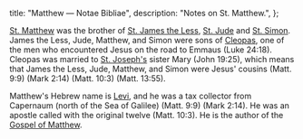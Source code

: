   title: "Matthew — Notae Bibliae",
  description: "Notes on St. Matthew.",
};

<Initial text="Matthew" />

[St. Matthew](/glossary/names#matthew) was the brother of [St. James the Less](/people/saints/apostles/james-the-less), [St. Jude](/people/saints/apostles/jude) and [St. Simon](/people/saints/apostles/simon). James the Less, Jude, Matthew, and Simon were sons of [Cleopas](/glossary/names#cleopas), one of the men who encountered Jesus on the road to Emmaus (Luke 24:18). Cleopas was married to [St. Joseph's](/people/saints/biblical/joseph) sister Mary (John 19:25), which means that James the Less, Jude, Matthew, and Simon were Jesus' cousins (Matt. 9:9) (Mark 2:14) (Matt. 10:3) (Matt. 13:55).

Matthew's Hebrew name is [Levi](/glossary/names#levi), and he was a tax collector from Capernaum (north of the Sea of Galilee) (Matt. 9:9) (Mark 2:14). He was an apostle called with the original twelve (Matt. 10:3). He is the author of the [Gospel of Matthew](/bible/new-testament/gospels/matthew).
